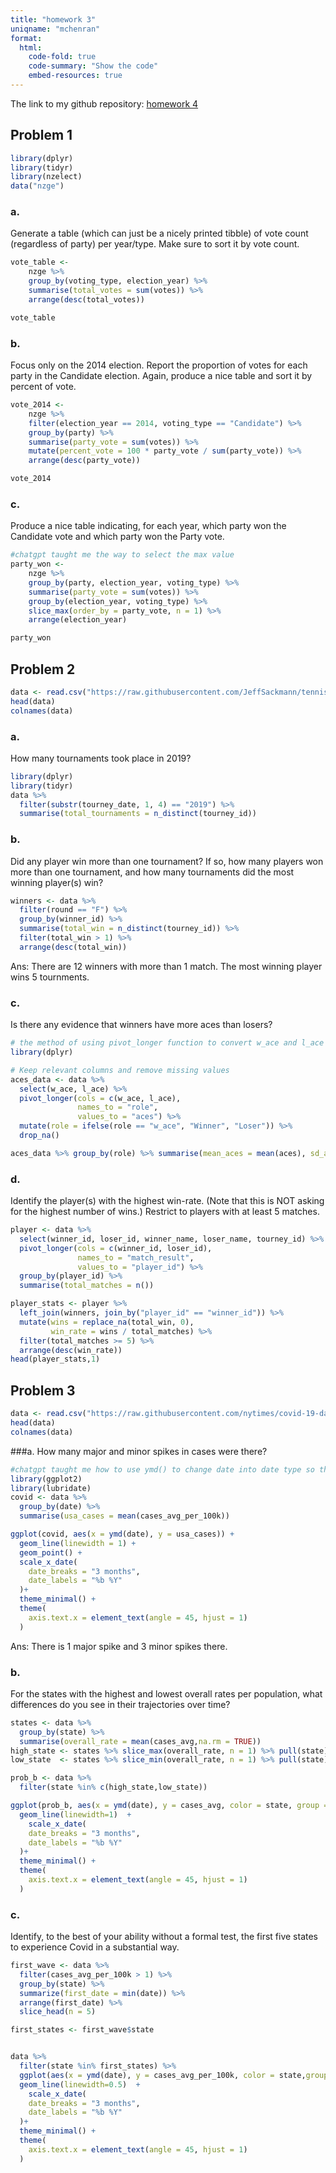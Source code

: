 ```yaml
---
title: "homework 3"
uniqname: "mchenran"
format: 
  html:   
    code-fold: true
    code-summary: "Show the code"
    embed-resources: true
---
```


The link to my github repository: [homework 4](https://github.com/snuuym/stats506/tree/main/homework%203)

## Problem 1
```r
library(dplyr)
library(tidyr)
library(nzelect)
data("nzge")
```
### a.  
Generate a table (which can just be a nicely printed tibble) of vote count (regardless of party) per year/type. Make sure to sort it by vote count.
```r
vote_table <- 
    nzge %>%
    group_by(voting_type, election_year) %>%
    summarise(total_votes = sum(votes)) %>%
    arrange(desc(total_votes))

vote_table
```
### b. 
Focus only on the 2014 election. Report the proportion of votes for each party in the Candidate election. Again, produce a nice table and sort it by percent of vote.
```r
vote_2014 <- 
    nzge %>%
    filter(election_year == 2014, voting_type == "Candidate") %>%
    group_by(party) %>%
    summarise(party_vote = sum(votes)) %>%
    mutate(percent_vote = 100 * party_vote / sum(party_vote)) %>%
    arrange(desc(party_vote))

vote_2014
```
### c.  
Produce a nice table indicating, for each year, which party won the Candidate vote and which party won the Party vote.
```r
#chatgpt taught me the way to select the max value
party_won <- 
    nzge %>%
    group_by(party, election_year, voting_type) %>%
    summarise(party_vote = sum(votes)) %>%
    group_by(election_year, voting_type) %>%
    slice_max(order_by = party_vote, n = 1) %>%
    arrange(election_year)

party_won
```
## Problem 2
```r
data <- read.csv("https://raw.githubusercontent.com/JeffSackmann/tennis_atp/refs/heads/master/atp_matches_2019.csv")
head(data)
colnames(data)
```
### a.  
How many tournaments took place in 2019?
```r
library(dplyr)
library(tidyr)
data %>% 
  filter(substr(tourney_date, 1, 4) == "2019") %>% 
  summarise(total_tournaments = n_distinct(tourney_id))
```

### b.  
Did any player win more than one tournament? If so, how many players won more than one tournament, and how many tournaments did the most winning player(s) win?
```r
winners <- data %>% 
  filter(round == "F") %>%
  group_by(winner_id) %>%
  summarise(total_win = n_distinct(tourney_id)) %>%
  filter(total_win > 1) %>%
  arrange(desc(total_win))
```
Ans: There are 12 winners with more than 1 match. The most winning player wins 5 tournments.

### c.  
Is there any evidence that winners have more aces than losers?
```r
# the method of using pivot_longer function to convert w_ace and l_ace to "Winner" and "Loser" in a new column "role"
library(dplyr)

# Keep relevant columns and remove missing values
aces_data <- data %>%
  select(w_ace, l_ace) %>%
  pivot_longer(cols = c(w_ace, l_ace),
               names_to = "role",
               values_to = "aces") %>%
  mutate(role = ifelse(role == "w_ace", "Winner", "Loser")) %>%
  drop_na()

aces_data %>% group_by(role) %>% summarise(mean_aces = mean(aces), sd_aces = sd(aces))
```

### d.  
Identify the player(s) with the highest win-rate. (Note that this is NOT asking for the highest number of wins.) Restrict to players with at least 5 matches.

```r
player <- data %>%
  select(winner_id, loser_id, winner_name, loser_name, tourney_id) %>%
  pivot_longer(cols = c(winner_id, loser_id),
               names_to = "match_result",
               values_to = "player_id") %>%
  group_by(player_id) %>%
  summarise(total_matches = n())

player_stats <- player %>%
  left_join(winners, join_by("player_id" == "winner_id")) %>%
  mutate(wins = replace_na(total_win, 0),
         win_rate = wins / total_matches) %>%
  filter(total_matches >= 5) %>%
  arrange(desc(win_rate))
head(player_stats,1)
```

## Problem 3
```r
data <- read.csv("https://raw.githubusercontent.com/nytimes/covid-19-data/refs/heads/master/rolling-averages/us-states.csv")
head(data)
colnames(data)
```
###a. 
How many major and minor spikes in cases were there?
```r
#chatgpt taught me how to use ymd() to change date into date type so that it can be further manipulated.
library(ggplot2)
library(lubridate)
covid <- data %>% 
  group_by(date) %>%
  summarise(usa_cases = mean(cases_avg_per_100k))

ggplot(covid, aes(x = ymd(date), y = usa_cases)) + 
  geom_line(linewidth = 1) +
  geom_point() +
  scale_x_date(
    date_breaks = "3 months",
    date_labels = "%b %Y"
  )+
  theme_minimal() +
  theme(
    axis.text.x = element_text(angle = 45, hjust = 1)
  )
```
Ans: There is 1 major spike and 3 minor spikes there.

### b. 
For the states with the highest and lowest overall rates per population, what differences do you see in their trajectories over time?
```r
states <- data %>% 
  group_by(state) %>%
  summarise(overall_rate = mean(cases_avg,na.rm = TRUE))
high_state <- states %>% slice_max(overall_rate, n = 1) %>% pull(state)
low_state  <- states %>% slice_min(overall_rate, n = 1) %>% pull(state)

prob_b <- data %>% 
  filter(state %in% c(high_state,low_state))

ggplot(prob_b, aes(x = ymd(date), y = cases_avg, color = state, group = state)) + 
  geom_line(linewidth=1)  +
    scale_x_date(
    date_breaks = "3 months",
    date_labels = "%b %Y"
  )+
  theme_minimal() +
  theme(
    axis.text.x = element_text(angle = 45, hjust = 1)
  )
```

### c. 
Identify, to the best of your ability without a formal test, the first five states to experience Covid in a substantial way.
```r
first_wave <- data %>%
  filter(cases_avg_per_100k > 1) %>%
  group_by(state) %>%
  summarize(first_date = min(date)) %>%
  arrange(first_date) %>%
  slice_head(n = 5)

first_states <- first_wave$state


data %>%
  filter(state %in% first_states) %>%
  ggplot(aes(x = ymd(date), y = cases_avg_per_100k, color = state,group = state)) +
  geom_line(linewidth=0.5)  +
    scale_x_date(
    date_breaks = "3 months",
    date_labels = "%b %Y"
  )+
  theme_minimal() +
  theme(
    axis.text.x = element_text(angle = 45, hjust = 1)
  )

```










